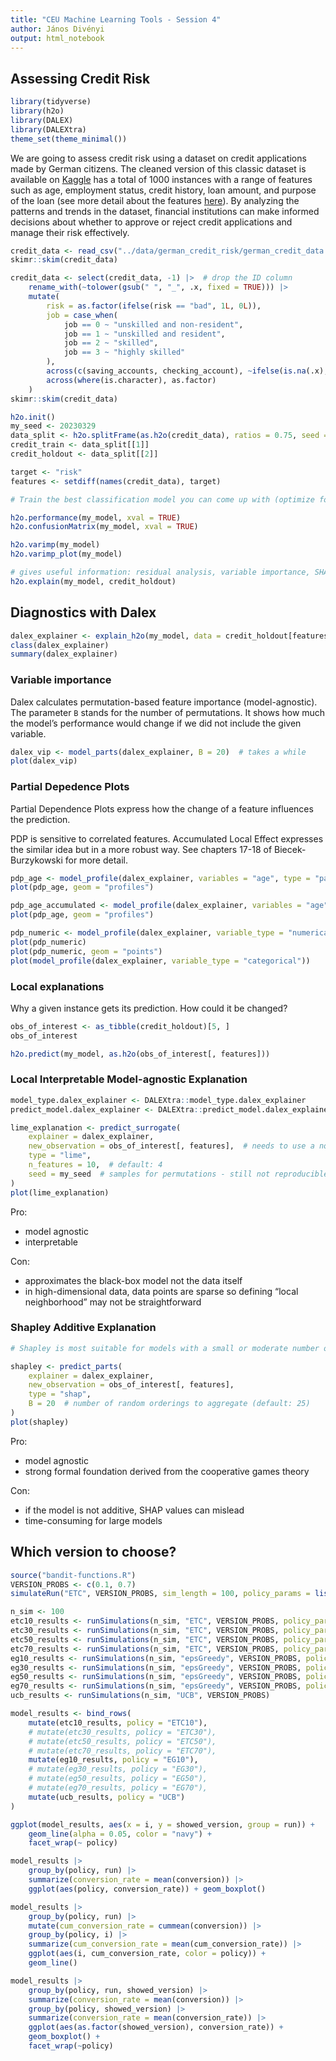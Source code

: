 ```yaml
---
title: "CEU Machine Learning Tools - Session 4"
author: János Divényi
output: html_notebook
---
```


## Assessing Credit Risk

```r
library(tidyverse)
library(h2o)
library(DALEX)
library(DALEXtra)
theme_set(theme_minimal())
```

We are going to assess credit risk using a dataset on credit applications made by German citizens. The cleaned version of this classic dataset is available on [Kaggle](https://www.kaggle.com/datasets/kabure/german-credit-data-with-risk) has a total of 1000 instances with a range of features such as age, employment status, credit history, loan amount, and purpose of the loan (see more detail about the features [here](https://www.kaggle.com/datasets/uciml/german-credit)). By analyzing the patterns and trends in the dataset, financial institutions can make informed decisions about whether to approve or reject credit applications and manage their risk effectively.


```r
credit_data <- read_csv("../data/german_credit_risk/german_credit_data.csv")
skimr::skim(credit_data)
```

```r
credit_data <- select(credit_data, -1) |>  # drop the ID column
    rename_with(~tolower(gsub(" ", "_", .x, fixed = TRUE))) |>
    mutate(
        risk = as.factor(ifelse(risk == "bad", 1L, 0L)),
        job = case_when(
            job == 0 ~ "unskilled and non-resident", 
            job == 1 ~ "unskilled and resident", 
            job == 2 ~ "skilled", 
            job == 3 ~ "highly skilled"
        ),
        across(c(saving_accounts, checking_account), ~ifelse(is.na(.x), "missing", .x)),
        across(where(is.character), as.factor)
    )
skimr::skim(credit_data)
```


```r
h2o.init()
my_seed <- 20230329
data_split <- h2o.splitFrame(as.h2o(credit_data), ratios = 0.75, seed = my_seed)
credit_train <- data_split[[1]]
credit_holdout <- data_split[[2]]

target <- "risk"
features <- setdiff(names(credit_data), target)
```

```r
# Train the best classification model you can come up with (optimize for AUC)
```


```r
h2o.performance(my_model, xval = TRUE)
h2o.confusionMatrix(my_model, xval = TRUE)
```


```r
h2o.varimp(my_model)
h2o.varimp_plot(my_model)
```
```r
# gives useful information: residual analysis, variable importance, SHAP Summary, PDP-s -- but hard to customize
h2o.explain(my_model, credit_holdout)
```
## Diagnostics with Dalex

```r
dalex_explainer <- explain_h2o(my_model, data = credit_holdout[features], y = as.numeric(credit_holdout[[target]]))
class(dalex_explainer)
summary(dalex_explainer)
```
### Variable importance

Dalex calculates permutation-based feature importance (model-agnostic). The parameter `B` stands for the number of permutations. It shows how much the model's performance would change if we did not include the given variable.

```r
dalex_vip <- model_parts(dalex_explainer, B = 20)  # takes a while
plot(dalex_vip)
```
### Partial Depedence Plots

Partial Dependence Plots express how the change of a feature influences the prediction.

PDP is sensitive to correlated features. Accumulated Local Effect expresses the similar idea but in a more robust way. See chapters 17-18 of Biecek-Burzykowski for more detail.

```r
pdp_age <- model_profile(dalex_explainer, variables = "age", type = "partial")  # default: partial
plot(pdp_age, geom = "profiles")

pdp_age_accumulated <- model_profile(dalex_explainer, variables = "age", type = "accumulated")
plot(pdp_age, geom = "profiles")
```

```r
pdp_numeric <- model_profile(dalex_explainer, variable_type = "numerical")
plot(pdp_numeric)
plot(pdp_numeric, geom = "points")
plot(model_profile(dalex_explainer, variable_type = "categorical"))
```


### Local explanations

Why a given instance gets its prediction. How could it be changed?

```r
obs_of_interest <- as_tibble(credit_holdout)[5, ]
obs_of_interest

h2o.predict(my_model, as.h2o(obs_of_interest[, features]))
```

### Local Interpretable Model-agnostic Explanation

```r
model_type.dalex_explainer <- DALEXtra::model_type.dalex_explainer
predict_model.dalex_explainer <- DALEXtra::predict_model.dalex_explainer

lime_explanation <- predict_surrogate(
    explainer = dalex_explainer,
    new_observation = obs_of_interest[, features],  # needs to use a normal df not an H2OFrame!
    type = "lime",
    n_features = 10,  # default: 4
    seed = my_seed  # samples for permutations - still not reproducible :(
)
plot(lime_explanation)
```
Pro:

- model agnostic
- interpretable

Con:

- approximates the black-box model not the data itself
- in high-dimensional data, data points are sparse so defining "local neighborhood" may not be straightforward

### Shapley Additive Explanation

```r
# Shapley is most suitable for models with a small or moderate number of explanatory variables

shapley <- predict_parts(
    explainer = dalex_explainer,
    new_observation = obs_of_interest[, features],
    type = "shap",
    B = 20  # number of random orderings to aggregate (default: 25)
)
plot(shapley)
```

Pro:

- model agnostic
- strong formal foundation derived from the cooperative games theory

Con:

- if the model is not additive, SHAP values can mislead
- time-consuming for large models


## Which version to choose?

```r
source("bandit-functions.R")
VERSION_PROBS <- c(0.1, 0.7)
simulateRun("ETC", VERSION_PROBS, sim_length = 100, policy_params = list(explore_until = 20))
```

```r
n_sim <- 100
etc10_results <- runSimulations(n_sim, "ETC", VERSION_PROBS, policy_params = list(explore_until = 10))
etc30_results <- runSimulations(n_sim, "ETC", VERSION_PROBS, policy_params = list(explore_until = 30))
etc50_results <- runSimulations(n_sim, "ETC", VERSION_PROBS, policy_params = list(explore_until = 50))
etc70_results <- runSimulations(n_sim, "ETC", VERSION_PROBS, policy_params = list(explore_until = 70))
eg10_results <- runSimulations(n_sim, "epsGreedy", VERSION_PROBS, policy_params = list(epsilon = 0.1))
eg30_results <- runSimulations(n_sim, "epsGreedy", VERSION_PROBS, policy_params = list(epsilon = 0.3))
eg50_results <- runSimulations(n_sim, "epsGreedy", VERSION_PROBS, policy_params = list(epsilon = 0.5))
eg70_results <- runSimulations(n_sim, "epsGreedy", VERSION_PROBS, policy_params = list(epsilon = 0.7))
ucb_results <- runSimulations(n_sim, "UCB", VERSION_PROBS)

model_results <- bind_rows(
    mutate(etc10_results, policy = "ETC10"),
    # mutate(etc30_results, policy = "ETC30"),
    # mutate(etc50_results, policy = "ETC50"),
    # mutate(etc70_results, policy = "ETC70"),
    mutate(eg10_results, policy = "EG10"),
    # mutate(eg30_results, policy = "EG30"),
    # mutate(eg50_results, policy = "EG50"),
    # mutate(eg70_results, policy = "EG70"),
    mutate(ucb_results, policy = "UCB")
)
```

```r
ggplot(model_results, aes(x = i, y = showed_version, group = run)) +
    geom_line(alpha = 0.05, color = "navy") +
    facet_wrap(~ policy)
```

```r
model_results |>
    group_by(policy, run) |>
    summarize(conversion_rate = mean(conversion)) |>
    ggplot(aes(policy, conversion_rate)) + geom_boxplot()
```

```r
model_results |>
    group_by(policy, run) |>
    mutate(cum_conversion_rate = cummean(conversion)) |>
    group_by(policy, i) |>
    summarize(cum_conversion_rate = mean(cum_conversion_rate)) |>
    ggplot(aes(i, cum_conversion_rate, color = policy)) + 
    geom_line()
```

```r
model_results |>
    group_by(policy, run, showed_version) |>
    summarize(conversion_rate = mean(conversion)) |>
    group_by(policy, showed_version) |>
    summarize(conversion_rate = mean(conversion_rate)) |>
    ggplot(aes(as.factor(showed_version), conversion_rate)) + 
    geom_boxplot() +
    facet_wrap(~policy)
```
